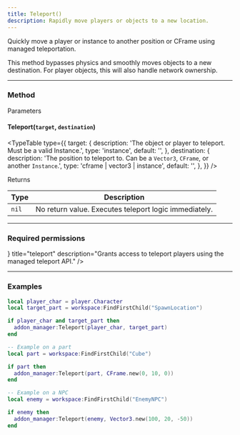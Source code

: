 ```yaml
---
title: Teleport()
description: Rapidly move players or objects to a new location.
---
```


Quickly move a player or instance to another position or CFrame using managed teleportation.

<Callout type="info">
This method bypasses physics and smoothly moves objects to a new destination. For player objects, this will also handle network ownership.
</Callout>

---

### Method

Parameters

#### Teleport(``target``, ``destination``)

<TypeTable
  type={{
    target: {
      description: 'The object or player to teleport. Must be a valid Instance.',
      type: 'instance',
      default: '',
    },
    destination: {
      description: 'The position to teleport to. Can be a `Vector3`, `CFrame`, or another `Instance`.',
      type: 'cframe | vector3 | instance',
      default: '',
    },
  }}
/>

Returns

| Type   | Description                          |
|--------|--------------------------------------|
| `nil`  | No return value. Executes teleport logic immediately. |

---

### Required permissions

<Cards>
  <Card icon={<ArrowLeftRight />} title="teleport" description="Grants access to teleport players using the managed teleport API." />
</Cards>

---

### Examples

```lua title="Teleport a player to a part"
local player_char = player.Character
local target_part = workspace:FindFirstChild("SpawnLocation")

if player_char and target_part then
  addon_manager:Teleport(player_char, target_part)
end

-- Example on a part
local part = workspace:FindFirstChild("Cube")

if part then
  addon_manager:Teleport(part, CFrame.new(0, 10, 0))
end

-- Example on a NPC
local enemy = workspace:FindFirstChild("EnemyNPC")

if enemy then
  addon_manager:Teleport(enemy, Vector3.new(100, 20, -50))
end
```
